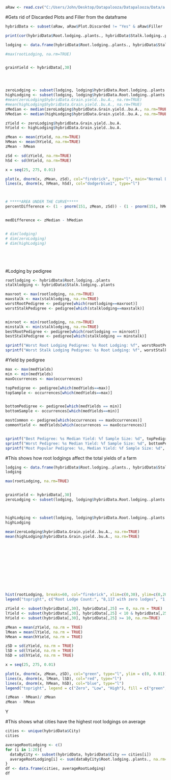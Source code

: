 



```r
aRaw <- read.csv("C:/Users/John/Desktop/Datapalooza/Datapalooza/Data/a._2014_hybrid_phenotypic_data/g2f_2014_hybrid_raw.csv")
```


#Gets rid of Discarded Plots and Filler from the dataframe
```r
hybridData <- subset(aRaw, aRaw$Plot.Discarded != "Yes" & aRaw$Filler != "Yes")

print(cor(hybridData$Root.lodging..plants., hybridData$Stalk.lodging..plants., use="pairwise.complete.obs"))
```


```r
lodging <- data.frame(hybridData$Root.lodging..plants., hybridData$Stalk.lodging..plants., hybridData$Grain.yield..bu.A.)

#max(rootLodging, na.rm=TRUE)


grainYield <- hybridData[,30]




zeroLodging <- subset(lodging, lodging$hybridData.Root.lodging..plants. == 0 & lodging$hybridData.Stalk.lodging..plants. == 0)
highLodging <- subset(lodging, lodging$hybridData.Root.lodging..plants. + lodging$hybridData.Stalk.lodging..plants. >= 20)
#mean(zeroLodging$hybridData.Grain.yield..bu.A., na.rm=TRUE)
#mean(highLodging$hybridData.Grain.yield..bu.A., na.rm=TRUE)
zMedian <- median(zeroLodging$hybridData.Grain.yield..bu.A., na.rm=TRUE)
hMedian <- median(highLodging$hybridData.Grain.yield..bu.A., na.rm=TRUE)

zYield <- zeroLodging$hybridData.Grain.yield..bu.A.
hYield <- highLodging$hybridData.Grain.yield..bu.A.

zMean <- mean(zYield, na.rm=TRUE)
hMean <- mean(hYield, na.rm=TRUE)
zMean - hMean

zSd <- sd(zYield, na.rm=TRUE)
hSd <- sd(hYield, na.rm=TRUE)

x = seq(25, 275, 0.01)

plot(x, dnorm(x, zMean, zSd), col="firebrick", type="l", main="Normal Distributions of Varying Lodgings", xlab="Grain Yield", ylab="Probability Distribution      Function", ylim = c(0, 0.01))
lines(x, dnorm(x, hMean, hSd), col="dodgerblue1", type="l")



# *****AREA UNDER THE CURVE*****
percentDifference <- (1 - pnorm(151, zMean, zSd)) - (1 - pnorm(151, hMean, hSd))


medDifference <- zMedian - hMedian


# dim(lodging)
# dim(zeroLodging)
# dim(highLodging)






```


#Lodging by pedigree 

```R
rootlodging <- hybridData$Root.lodging..plants
stalklodging <- hybridData$Stalk.lodging..plants

maxroot <- max(rootlodging, na.rm=TRUE)
maxstalk <- max(stalklodging, na.rm=TRUE)
worstRootPedigree <- pedigree[which(rootlodging==maxroot)]
worstStalkPedigree <- pedigree[which(stalklodging==maxstalk)]


minroot <- min(rootlodging, na.rm=TRUE)
minstalk <- min(stalklodging, na.rm=TRUE)
bestRootPedigree <- pedigree[which(rootlodging == minroot)]
bestStalkPedigree <- pedigree[which(stalklodging == minstalk)]

sprintf("Worst Root Lodging Pedigree: %s Root Lodging: %f", worstRootPedigree[1], maxroot[1])
sprintf("Worst Stalk Lodging Pedigree: %s Root Lodging: %f", worstStalkPedigree[1], maxstalk[1])

```


#Yield by pedigree

```R
max <- max(medYields)
min <- min(medYields)
maxOccurrences <- max(occurrences)

topPedigree <- pedigree[which(medYields==max)]
topSample <- occurrences[which(medYields==max)]


bottomPedigree <- pedigree[which(medYields == min)]
bottomSample <- occurrences[which(medYields==min)]

mostCommon <- pedigree[which(occurrences == maxOccurrences)]
commonYield <- medYields[which(occurrences == maxOccurrences)]


sprintf("Best Pedigree: %s Median Yield: %f Sample Size: %d", topPedigree[1], max, topSample)
sprintf("Worst Pedigree: %s Median Yield: %f Sample Size: %d", bottomPedigree[1], min, bottomSample)
sprintf("Most Popular Pedigree: %s, Median Yield: %f Sample Size: %d", mostCommon[1], commonYield[1], maxOccurrences)

```


#This shows how root lodgings affect the total yields of a farm
```r
lodging <- data.frame(hybridData$Root.lodging..plants., hybridData$Stalk.lodging..plants., hybridData$Grain.yield..bu.A.)
lodging

max(rootLodging, na.rm=TRUE)


grainYield <- hybridData[,30]
zeroLodging <- subset(lodging, lodging$hybridData.Root.lodging..plants. == 0 & lodging$hybridData.Stalk.lodging..plants. == 0)



highLodging <- subset(lodging, lodging$hybridData.Root.lodging..plants. + lodging$hybridData.Stalk.lodging..plants. >= 20)
highLodging

mean(zeroLodging$hybridData.Grain.yield..bu.A., na.rm=TRUE)
mean(highLodging$hybridData.Grain.yield..bu.A., na.rm=TRUE)












hist(rootLodging, breaks=60, col="firebrick", xlim=c(0,30), ylim=c(0,2000))
legend("topright", c("Root Lodge Count:", "8,117 with zero lodges", "1,762 with low lodges", "301 with high lodges"))

zYield <- subset(hybridData[,30], hybridData[,25] == 0, na.rm = TRUE)
lYield <- subset(hybridData[,30], hybridData[,25] < 10 & hybridData[,25] > 0, na.rm=TRUE)
hYield <- subset(hybridData[,30], hybridData[,25] >= 10, na.rm=TRUE)

zMean = mean(zYield, na.rm = TRUE)
lMean = mean(lYield, na.rm = TRUE)
hMean = mean(hYield, na.rm = TRUE)

zSD = sd(zYield, na.rm = TRUE)
lSD = sd(lYield, na.rm = TRUE)
hSD = sd(hYield, na.rm = TRUE)

x = seq(25, 275, 0.01)

plot(x, dnorm(x, zMean, zSD), col="green", type="l", ylim = c(0, 0.01))
lines(x, dnorm(x, lMean, lSD), col="red", type="l")
lines(x, dnorm(x, hMean, hSD), col="blue", type="l")
legend("topright", legend = c("Zero", "Low", "High"), fill = c("green", "red", "blue"))

(zMean - hMean)/ zMean
zMean - hMean
```
Y

#This shows what cities have the highest root lodgings on average
```r
cities <- unique(hybridData$City)
cities

averageRootLodging <- c()
for (i in 1:20){
  dataByCity <- subset(hybridData, hybridData$City == cities[i])
  averageRootLodging[i] <- sum(dataByCity$Root.lodging..plants., na.rm=TRUE)
}
df <- data.frame(cities, averageRootLodging)
df
```



